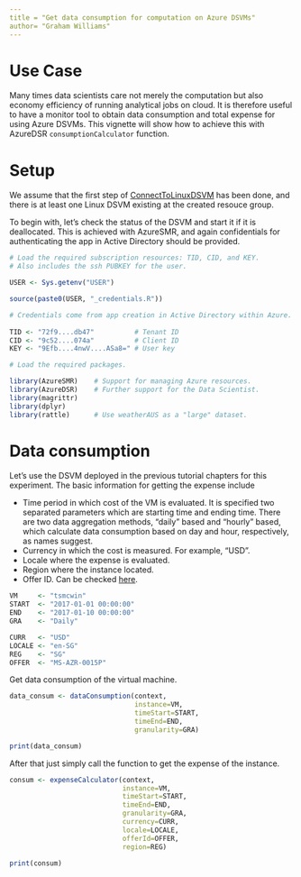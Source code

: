 ```yaml
---
title = "Get data consumption for computation on Azure DSVMs"
author= "Graham Williams"
---
```


# Use Case

Many times data scientists care not merely the computation but also economy efficiency of running analytical jobs on cloud. It is therefore useful to have a monitor tool to obtain data consumption and total expense for using Azure DSVMs. This vignette will show how to achieve this with AzureDSR `consumptionCalculator` function.

# Setup

We assume that the first step of [ConnectToLinuxDSVM](https://github.com/Azure/AzureDSR/vignettes/ConnectToLinuxDSVM.Rmd) has been done, and there is at least one Linux DSVM existing at the created resouce group.

To begin with, let's check the status of the DSVM and start it if it is deallocated. This is achieved with AzureSMR, and again confidentials for authenticating the app in Active Directory should be provided.

```r
# Load the required subscription resources: TID, CID, and KEY.
# Also includes the ssh PUBKEY for the user.

USER <- Sys.getenv("USER")

source(paste0(USER, "_credentials.R"))
```

```r
# Credentials come from app creation in Active Directory within Azure.
 
TID <- "72f9....db47"          # Tenant ID
CID <- "9c52....074a"          # Client ID
KEY <- "9Efb....4nwV....ASa8=" # User key
```

```r
# Load the required packages.

library(AzureSMR)    # Support for managing Azure resources.
library(AzureDSR)    # Further support for the Data Scientist.
library(magrittr)    
library(dplyr)
library(rattle)      # Use weatherAUS as a "large" dataset.
```

# Data consumption

Let's use the DSVM deployed in the previous tutorial chapters for this experiment. The basic information for getting the expense include

* Time period in which cost of the VM is evaluated. It is specified two separated parameters which are starting time and ending time. There are two data aggregation methods, "daily" based and "hourly" based, which calculate data consumption based on day and hour, respectively, as names suggest.
* Currency in which the cost is measured. For example, "USD".
* Locale where the expense is evaluated.
* Region where the instance located.
* Offer ID. Can be checked [here](https://azure.microsoft.com/en-us/support/legal/offer-details/).

```r
VM     <- "tsmcwin"
START  <- "2017-01-01 00:00:00"
END    <- "2017-01-10 00:00:00"
GRA    <- "Daily"

CURR   <- "USD"
LOCALE <- "en-SG"
REG    <- "SG"
OFFER  <- "MS-AZR-0015P"
```

Get data consumption of the virtual machine.
```r
data_consum <- dataConsumption(context,
                               instance=VM,
                               timeStart=START,
                               timeEnd=END,
                               granularity=GRA)

print(data_consum)
```

After that just simply call the function to get the expense of the instance. 

```r
consum <- expenseCalculator(context,
                            instance=VM,
                            timeStart=START,
                            timeEnd=END,
                            granularity=GRA,
                            currency=CURR,
                            locale=LOCALE,
                            offerId=OFFER,
                            region=REG)

print(consum)
```
